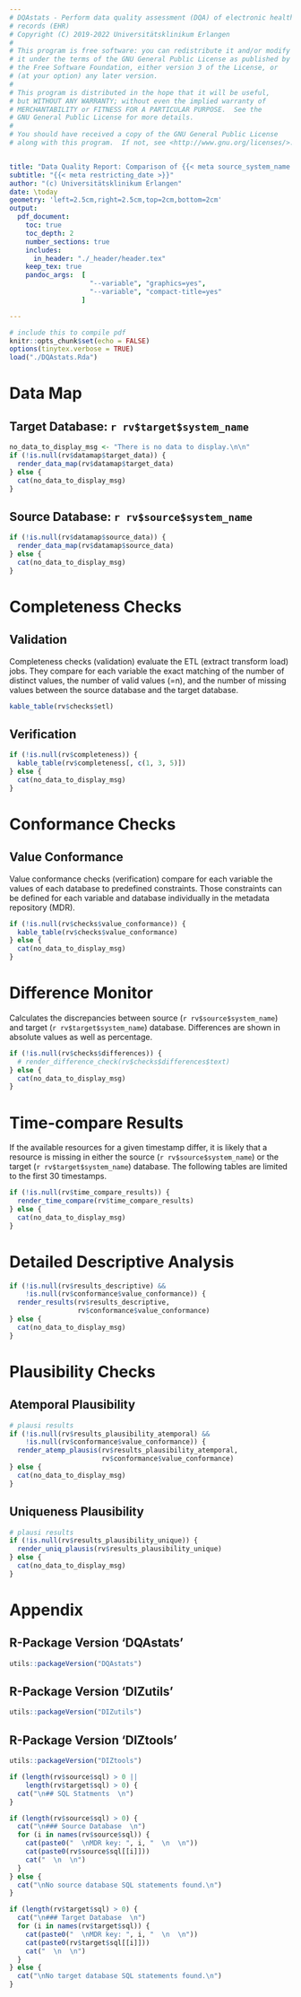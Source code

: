 ```yaml
---
# DQAstats - Perform data quality assessment (DQA) of electronic health
# records (EHR)
# Copyright (C) 2019-2022 Universitätsklinikum Erlangen
#
# This program is free software: you can redistribute it and/or modify
# it under the terms of the GNU General Public License as published by
# the Free Software Foundation, either version 3 of the License, or
# (at your option) any later version.
#
# This program is distributed in the hope that it will be useful,
# but WITHOUT ANY WARRANTY; without even the implied warranty of
# MERCHANTABILITY or FITNESS FOR A PARTICULAR PURPOSE.  See the
# GNU General Public License for more details.
#
# You should have received a copy of the GNU General Public License
# along with this program.  If not, see <http://www.gnu.org/licenses/>.


title: "Data Quality Report: Comparison of {{< meta source_system_name >}} and {{< meta target_system_name >}}"
subtitle: "{{< meta restricting_date >}}"
author: "(c) Universitätsklinikum Erlangen"
date: \today
geometry: 'left=2.5cm,right=2.5cm,top=2cm,bottom=2cm' 
output: 
  pdf_document:
    toc: true
    toc_depth: 2
    number_sections: true
    includes:
      in_header: "./_header/header.tex"
    keep_tex: true
    pandoc_args:  [
                    "--variable", "graphics=yes",
                    "--variable", "compact-title=yes"
                  ]

---
```


```r
# include this to compile pdf
knitr::opts_chunk$set(echo = FALSE)
options(tinytex.verbose = TRUE)
load("./DQAstats.Rda")
```

\newpage

# Data Map

## Target Database: `r rv$target$system_name`

```r
no_data_to_display_msg <- "There is no data to display.\n\n"
if (!is.null(rv$datamap$target_data)) {
  render_data_map(rv$datamap$target_data)
} else {
  cat(no_data_to_display_msg)
}
```

## Source Database: `r rv$source$system_name`

```r
if (!is.null(rv$datamap$source_data)) {
  render_data_map(rv$datamap$source_data)
} else {
  cat(no_data_to_display_msg)
}
```

\newpage

# Completeness Checks 

## Validation 

Completeness checks (validation) evaluate the ETL (extract transform load) jobs. They compare for each variable the exact matching of the number of distinct values, the number of valid values (=n), and the number of missing values between the source database and the target database.

```r
kable_table(rv$checks$etl)
```

## Verification 

```r
if (!is.null(rv$completeness)) {
  kable_table(rv$completeness[, c(1, 3, 5)])
} else {
  cat(no_data_to_display_msg)
}
```

\newpage

# Conformance Checks

## Value Conformance

Value conformance checks (verification) compare for each variable the values of each database to predefined constraints. Those constraints can be defined for each variable and database individually in the metadata repository (MDR).

```r
if (!is.null(rv$checks$value_conformance)) {
  kable_table(rv$checks$value_conformance)
} else {
  cat(no_data_to_display_msg)
}
```


\newpage

# Difference Monitor

Calculates the discrepancies between source (`r rv$source$system_name`) and target (`r rv$target$system_name`) database. Differences are shown in absolute values as well as percentage.

```r
if (!is.null(rv$checks$differences)) {
  # render_difference_check(rv$checks$differences$text)
} else {
  cat(no_data_to_display_msg)
}
```
\newpage

# Time-compare Results

If the available resources for a given timestamp differ, it is likely that a resource is missing in either the source (`r rv$source$system_name`) or the target (`r rv$target$system_name`) database. 
The following tables are limited to the first 30 timestamps.

```r
if (!is.null(rv$time_compare_results)) {
  render_time_compare(rv$time_compare_results)
} else {
  cat(no_data_to_display_msg)
}
```

\newpage

# Detailed Descriptive Analysis

```r
if (!is.null(rv$results_descriptive) &&
    !is.null(rv$conformance$value_conformance)) {
  render_results(rv$results_descriptive,
                 rv$conformance$value_conformance)
} else {
  cat(no_data_to_display_msg)
}
```

\newpage

# Plausibility Checks

## Atemporal Plausibility 

```r
# plausi results
if (!is.null(rv$results_plausibility_atemporal) &&
    !is.null(rv$conformance$value_conformance)) {
  render_atemp_plausis(rv$results_plausibility_atemporal,
                       rv$conformance$value_conformance)
} else {
  cat(no_data_to_display_msg)
}
```

## Uniqueness Plausibility

```r
# plausi results
if (!is.null(rv$results_plausibility_unique)) {
  render_uniq_plausis(rv$results_plausibility_unique)
} else {
  cat(no_data_to_display_msg)
}
```

\newpage

# Appendix

## R-Package Version 'DQAstats' 

```r
utils::packageVersion("DQAstats")
```

## R-Package Version 'DIZutils' 

```r
utils::packageVersion("DIZutils")
```

## R-Package Version 'DIZtools' 

```r
utils::packageVersion("DIZtools")
```


```r
if (length(rv$source$sql) > 0 ||
    length(rv$target$sql) > 0) {
  cat("\n## SQL Statments  \n")
}
```

```r
if (length(rv$source$sql) > 0) {
  cat("\n### Source Database  \n")
  for (i in names(rv$source$sql)) {
    cat(paste0("  \nMDR key: ", i, "  \n  \n"))
    cat(paste0(rv$source$sql[[i]]))
    cat("  \n  \n")
  }
} else {
  cat("\nNo source database SQL statements found.\n")
}
```

  

```r
if (length(rv$target$sql) > 0) {
  cat("\n### Target Database  \n")
  for (i in names(rv$target$sql)) {
    cat(paste0("  \nMDR key: ", i, "  \n  \n"))
    cat(paste0(rv$target$sql[[i]]))
    cat("  \n  \n")
  }
} else {
  cat("\nNo target database SQL statements found.\n")
}
```
